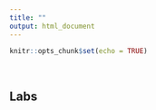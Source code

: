 ```yaml
---
title: ""
output: html_document
---
```


```r
knitr::opts_chunk$set(echo = TRUE)
```
<br>

## Labs